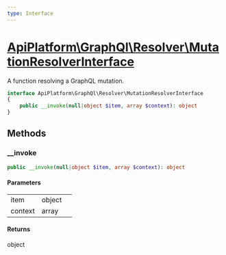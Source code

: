 ```yaml
---
type: Interface
---
```


# [ApiPlatform\GraphQl\Resolver\MutationResolverInterface](/docs/reference/GraphQl/Resolver/MutationResolverInterface)

A function resolving a GraphQL mutation.


```php
interface ApiPlatform\GraphQl\Resolver\MutationResolverInterface
{
    public __invoke(null|object $item, array $context): object
}
```
## Methods

### __invoke



```php
public __invoke(null|object $item, array $context): object
```

#### Parameters

<table><tbody>
<tr><td>item</td><td>object</td><td></td></tr><tr><td>context</td><td>array</td><td></td></tr>
</tbody>
</table>

#### Returns

object
